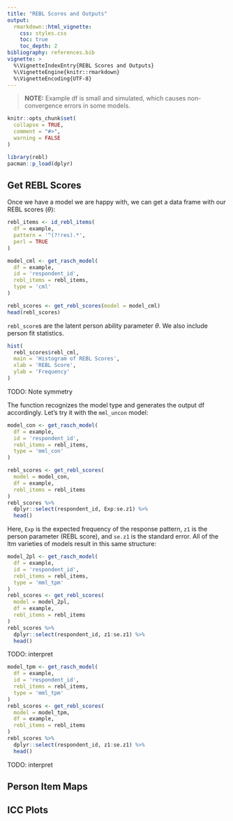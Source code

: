 ```yaml
---
title: "REBL Scores and Outputs"
output: 
  rmarkdown::html_vignette:
    css: styles.css
    toc: true
    toc_depth: 2
bibliography: references.bib
vignette: >
  %\VignetteIndexEntry{REBL Scores and Outputs}
  %\VignetteEngine{knitr::rmarkdown}
  %\VignetteEncoding{UTF-8}
---
```


> **NOTE:** Example df is small and simulated, which causes non-convergence errors in some models.

```r
knitr::opts_chunk$set(
  collapse = TRUE,
  comment = "#>",
  warning = FALSE
)
```

```r
library(rebl)
pacman::p_load(dplyr)
```

## Get REBL Scores

Once we have a model we are happy with, we can get a data frame with our REBL scores ($\theta$):

```r
rebl_items <- id_rebl_items(
  df = example, 
  pattern = '^(?!res).*', 
  perl = TRUE
)

model_cml <- get_rasch_model(
  df = example, 
  id = 'respondent_id', 
  rebl_items = rebl_items,
  type = 'cml'
)

rebl_scores <- get_rebl_scores(model = model_cml)
head(rebl_scores)
```

`rebl_score`s are the latent person ability parameter $\theta$. We also include person fit statistics.

```r
hist(
  rebl_scores$rebl_cml,
  main = 'Histogram of REBL Scores',
  xlab = 'REBL Score',
  ylab = 'Frequency'
)
```

TODO: Note symmetry

The function recognizes the model type and generates the output df accordingly. Let's try it with the `mml_uncon` model:

```r
model_con <- get_rasch_model(
  df = example, 
  id = 'respondent_id', 
  rebl_items = rebl_items,
  type = 'mml_con'
)

rebl_scores <- get_rebl_scores(
  model = model_con,
  df = example,
  rebl_items = rebl_items
)
rebl_scores %>% 
  dplyr::select(respondent_id, Exp:se.z1) %>% 
  head()
```

Here, `Exp` is the expected frequency of the response pattern, `z1` is the person parameter (REBL score), and `se.z1` is the standard error. All of the ltm varieties of models result in this same structure:

```r
model_2pl <- get_rasch_model(
  df = example, 
  id = 'respondent_id', 
  rebl_items = rebl_items,
  type = 'mml_tpm'
)
rebl_scores <- get_rebl_scores(
  model = model_2pl,
  df = example,
  rebl_items = rebl_items
)
rebl_scores %>% 
  dplyr::select(respondent_id, z1:se.z1) %>% 
  head()
```

TODO: interpret

```r
model_tpm <- get_rasch_model(
  df = example, 
  id = 'respondent_id', 
  rebl_items = rebl_items,
  type = 'mml_tpm'
)
rebl_scores <- get_rebl_scores(
  model = model_tpm,
  df = example,
  rebl_items = rebl_items
)
rebl_scores %>% 
  dplyr::select(respondent_id, z1:se.z1) %>% 
  head()
```

TODO: interpret

## Person Item Maps




## ICC Plots

